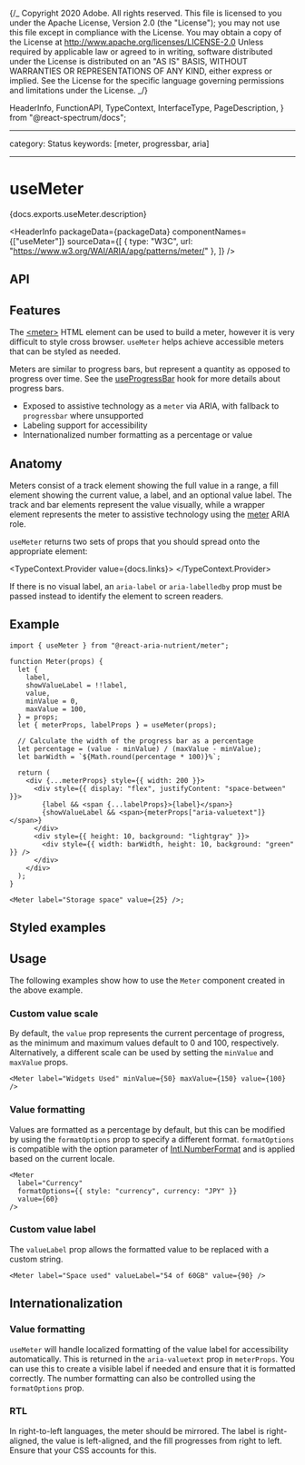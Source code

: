 {/_ Copyright 2020 Adobe. All rights reserved.
This file is licensed to you under the Apache License, Version 2.0 (the "License");
you may not use this file except in compliance with the License. You may obtain a copy
of the License at http://www.apache.org/licenses/LICENSE-2.0
Unless required by applicable law or agreed to in writing, software distributed under
the License is distributed on an "AS IS" BASIS, WITHOUT WARRANTIES OR REPRESENTATIONS
OF ANY KIND, either express or implied. See the License for the specific language
governing permissions and limitations under the License. _/}


  HeaderInfo,
  FunctionAPI,
  TypeContext,
  InterfaceType,
  PageDescription,
} from "@react-spectrum/docs";

---

category: Status
keywords: [meter, progressbar, aria]

---

# useMeter

<PageDescription>{docs.exports.useMeter.description}</PageDescription>

<HeaderInfo
  packageData={packageData}
  componentNames={["useMeter"]}
  sourceData={[
    { type: "W3C", url: "https://www.w3.org/WAI/ARIA/apg/patterns/meter/" },
  ]}
/>

## API

<FunctionAPI function={docs.exports.useMeter} links={docs.links} />

## Features

The [&lt;meter&gt;](https://developer.mozilla.org/en-US/docs/Web/HTML/Element/meter)
HTML element can be used to build a meter, however it is
very difficult to style cross browser. `useMeter` helps achieve accessible
meters that can be styled as needed.

Meters are similar to progress bars, but represent a quantity as opposed to progress over time.
See the [useProgressBar](useProgressBar.html) hook for more details about progress bars.

- Exposed to assistive technology as a `meter` via ARIA, with fallback to `progressbar` where unsupported
- Labeling support for accessibility
- Internationalized number formatting as a percentage or value

## Anatomy

<Anatomy />

Meters consist of a track element showing the full value in a range,
a fill element showing the current value, a label, and an optional value label. The track and bar elements
represent the value visually, while a wrapper element represents the meter to
assistive technology using the [meter](https://www.w3.org/WAI/ARIA/apg/patterns/meter/)
ARIA role.

`useMeter` returns two sets of props that you should spread onto the appropriate element:

<TypeContext.Provider value={docs.links}>
  <InterfaceType
    properties={docs.links[docs.exports.useMeter.return.id].properties}
  />
</TypeContext.Provider>

If there is no visual label, an `aria-label` or `aria-labelledby` prop must be passed instead
to identify the element to screen readers.

## Example

```tsx example export=true
import { useMeter } from "@react-aria-nutrient/meter";

function Meter(props) {
  let {
    label,
    showValueLabel = !!label,
    value,
    minValue = 0,
    maxValue = 100,
  } = props;
  let { meterProps, labelProps } = useMeter(props);

  // Calculate the width of the progress bar as a percentage
  let percentage = (value - minValue) / (maxValue - minValue);
  let barWidth = `${Math.round(percentage * 100)}%`;

  return (
    <div {...meterProps} style={{ width: 200 }}>
      <div style={{ display: "flex", justifyContent: "space-between" }}>
        {label && <span {...labelProps}>{label}</span>}
        {showValueLabel && <span>{meterProps["aria-valuetext"]}</span>}
      </div>
      <div style={{ height: 10, background: "lightgray" }}>
        <div style={{ width: barWidth, height: 10, background: "green" }} />
      </div>
    </div>
  );
}

<Meter label="Storage space" value={25} />;
```

## Styled examples

<ExampleCard
  url="https://codesandbox.io/s/lucid-jackson-xj8pok?file=/src/App.js"
  preview={circularPreview}
  title="Circular Gauge"
  description="A circular meter built with SVG."
/>

## Usage

The following examples show how to use the `Meter` component created in the above example.

### Custom value scale

By default, the `value` prop represents the current percentage of progress, as the minimum and maximum values default to 0 and 100, respectively. Alternatively, a different scale can be used by setting the `minValue` and `maxValue` props.

```tsx example
<Meter label="Widgets Used" minValue={50} maxValue={150} value={100} />
```

### Value formatting

Values are formatted as a percentage by default, but this can be modified by using the `formatOptions` prop to specify a different format.
`formatOptions` is compatible with the option parameter of [Intl.NumberFormat](https://developer.mozilla.org/en-US/docs/Web/JavaScript/Reference/Global_Objects/NumberFormat) and is applied based on the current locale.

```tsx example
<Meter
  label="Currency"
  formatOptions={{ style: "currency", currency: "JPY" }}
  value={60}
/>
```

### Custom value label

The `valueLabel` prop allows the formatted value to be replaced with a custom string.

```tsx example
<Meter label="Space used" valueLabel="54 of 60GB" value={90} />
```

## Internationalization

### Value formatting

`useMeter` will handle localized formatting of the value label for accessibility
automatically. This is returned in the `aria-valuetext` prop in `meterProps`. You
can use this to create a visible label if needed and ensure that it is formatted correctly.
The number formatting can also be controlled using the `formatOptions` prop.

### RTL

In right-to-left languages, the meter should be mirrored. The label is right-aligned,
the value is left-aligned, and the fill progresses from right to left. Ensure that your CSS
accounts for this.
